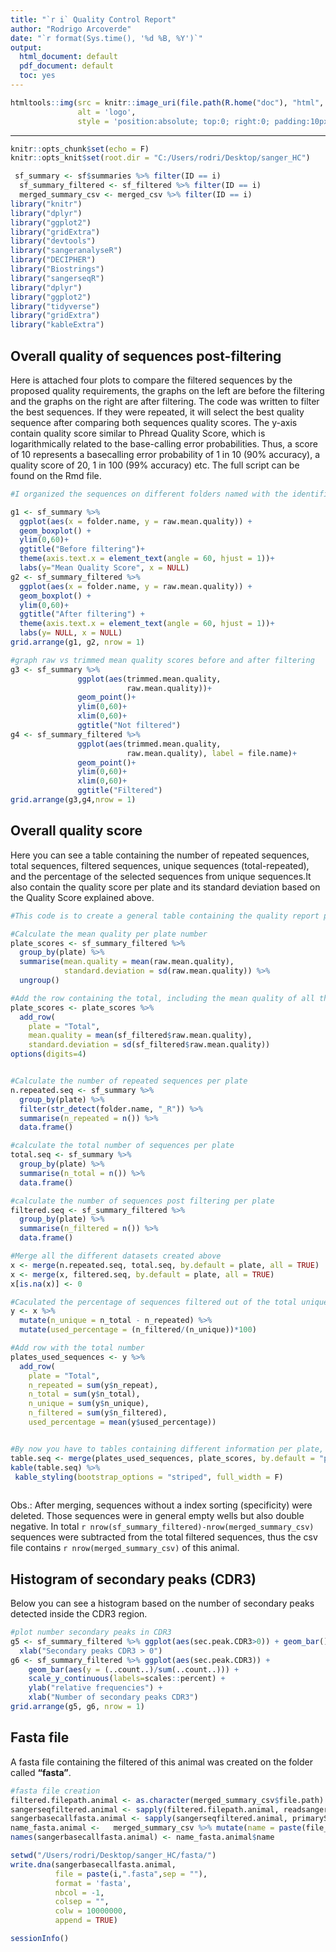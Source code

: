 ```yaml
---
title: "`r i` Quality Control Report"
author: "Rodrigo Arcoverde" 
date: "`r format(Sys.time(), '%d %B, %Y')`"
output:
  html_document: default
  pdf_document: default
  toc: yes
---
```


```r
htmltools::img(src = knitr::image_uri(file.path(R.home("doc"), "html", "logo.jpg")), 
               alt = 'logo', 
               style = 'position:absolute; top:0; right:0; padding:10px;')

```
---


```r
knitr::opts_chunk$set(echo = F)
knitr::opts_knit$set(root.dir = "C:/Users/rodri/Desktop/sanger_HC")

 sf_summary <- sf$summaries %>% filter(ID == i)  
  sf_summary_filtered <- sf_filtered %>% filter(ID == i)
  merged_summary_csv <- merged_csv %>% filter(ID == i)
library("knitr")
library("dplyr")
library("ggplot2")
library("gridExtra")
library("devtools")
library("sangeranalyseR")
library("DECIPHER")
library("Biostrings")
library("sangerseqR")
library("dplyr")
library("ggplot2")
library("tidyverse")
library("gridExtra")
library("kableExtra")
```

## Overall quality of sequences post-filtering

Here is attached four plots to compare the filtered sequences by the proposed quality requirements, the graphs on the left are before the filtering and the graphs on the right are after filtering. The code was written to filter the best sequences. If they were repeated, it will select the best quality sequence after comparing both sequences quality scores.
The y-axis contain quality score similar to Phread Quality Score, which is logarithmically related to the base-calling error probabilities. Thus, a score of 10 represents a basecalling error probability of 1 in 10 (90% accuracy), a quality score of 20, 1 in 100 (99% accuracy) etc. 
The full script can be found on the Rmd file. 



```r
#I organized the sequences on different folders named with the identification I wanted. In this way, the folder.name gives me the ID that I can use to plot what I need. Here I wanted to compare the repeated sequences before and after filtering. You can change the axis depending on what you want to show here.

g1 <- sf_summary %>%
  ggplot(aes(x = folder.name, y = raw.mean.quality)) + 
  geom_boxplot() +
  ylim(0,60)+
  ggtitle("Before filtering")+
  theme(axis.text.x = element_text(angle = 60, hjust = 1))+
  labs(y="Mean Quality Score", x = NULL)
g2 <- sf_summary_filtered %>%
  ggplot(aes(x = folder.name, y = raw.mean.quality)) + 
  geom_boxplot() +
  ylim(0,60)+
  ggtitle("After filtering") +
  theme(axis.text.x = element_text(angle = 60, hjust = 1))+
  labs(y= NULL, x = NULL)
grid.arrange(g1, g2, nrow = 1)

```

```r
#graph raw vs trimmed mean quality scores before and after filtering
g3 <- sf_summary %>% 
               ggplot(aes(trimmed.mean.quality, 
                          raw.mean.quality))+
               geom_point()+
               ylim(0,60)+
               xlim(0,60)+
               ggtitle("Not filtered")
g4 <- sf_summary_filtered %>%
               ggplot(aes(trimmed.mean.quality, 
                          raw.mean.quality), label = file.name)+
               geom_point()+
               ylim(0,60)+
               xlim(0,60)+
               ggtitle("Filtered")
grid.arrange(g3,g4,nrow = 1)
```



## Overall quality score 

Here you can see a table containing the number of repeated sequences, total sequences, filtered sequences, unique sequences (total-repeated), and the percentage of the selected sequences from unique sequences.It also contain the quality score per plate and its standard deviation based on the Quality Score explained above. 


```r
#This code is to create a general table containing the quality report per plate

#Calculate the mean quality per plate number
plate_scores <- sf_summary_filtered %>% 
  group_by(plate) %>%
  summarise(mean.quality = mean(raw.mean.quality), 
            standard.deviation = sd(raw.mean.quality)) %>%
  ungroup()

#Add the row containing the total, including the mean quality of all the sequences and its standard deviation
plate_scores <- plate_scores %>% 
  add_row(
    plate = "Total", 
    mean.quality = mean(sf_filtered$raw.mean.quality),
    standard.deviation = sd(sf_filtered$raw.mean.quality)) 
options(digits=4)


#Calculate the number of repeated sequences per plate
n.repeated.seq <- sf_summary %>%
  group_by(plate) %>%
  filter(str_detect(folder.name, "_R")) %>%
  summarise(n_repeated = n()) %>%
  data.frame()

#calculate the total number of sequences per plate
total.seq <- sf_summary %>%
  group_by(plate) %>%
  summarise(n_total = n()) %>%
  data.frame()

#calculate the number of sequences post filtering per plate
filtered.seq <- sf_summary_filtered %>%
  group_by(plate) %>%
  summarise(n_filtered = n()) %>%
  data.frame()

#Merge all the different datasets created above
x <- merge(n.repeated.seq, total.seq, by.default = plate, all = TRUE)
x <- merge(x, filtered.seq, by.default = plate, all = TRUE)
x[is.na(x)] <- 0

#Caculated the percentage of sequences filtered out of the total unique sequences and add the value in a new column (not repeated)
y <- x %>% 
  mutate(n_unique = n_total - n_repeated) %>%
  mutate(used_percentage = (n_filtered/(n_unique))*100) 

#Add row with the total number 
plates_used_sequences <- y %>%
  add_row(
    plate = "Total", 
    n_repeated = sum(y$n_repeat),
    n_total = sum(y$n_total),
    n_unique = sum(y$n_unique),
    n_filtered = sum(y$n_filtered),
    used_percentage = mean(y$used_percentage))


#By now you have to tables containing different information per plate, here it just merging them into one single table to plot it
table.seq <- merge(plates_used_sequences, plate_scores, by.default = "plate")
kable(table.seq) %>%
 kable_styling(bootstrap_options = "striped", full_width = F)
  


```
Obs.: After merging, sequences without a index sorting (specificity) were deleted. Those sequences were in general empty wells but also double negative. In total `r nrow(sf_summary_filtered)-nrow(merged_summary_csv)` sequences were subtracted from the total filtered sequences, thus the csv file contains `r nrow(merged_summary_csv)` of this animal.


## Histogram of secondary peaks (CDR3)

Below you can see a histogram based on the number of secondary peaks detected inside the CDR3 region.

```r
#plot number secondary peaks in CDR3
g5 <- sf_summary_filtered %>% ggplot(aes(sec.peak.CDR3>0)) + geom_bar() +
  xlab("Secondary peaks CDR3 > 0")
g6 <- sf_summary_filtered %>% ggplot(aes(sec.peak.CDR3)) + 
    geom_bar(aes(y = (..count..)/sum(..count..))) + 
    scale_y_continuous(labels=scales::percent) +
    ylab("relative frequencies") + 
    xlab("Number of secondary peaks CDR3")
grid.arrange(g5, g6, nrow = 1)
```

## Fasta file 

A fasta file containing the filtered of this animal was created on the folder called __"fasta"__. 


```r
#fasta file creation
filtered.filepath.animal <- as.character(merged_summary_csv$file.path)
sangerseqfiltered.animal <- sapply(filtered.filepath.animal, readsangerseq)
sangerbasecallfasta.animal <- sapply(sangerseqfiltered.animal, primarySeq)
name_fasta.animal <-   merged_summary_csv %>% mutate(name = paste(file_ID,sep = "_",specificity))
names(sangerbasecallfasta.animal) <- name_fasta.animal$name

setwd("/Users/rodri/Desktop/sanger_HC/fasta/")
write.dna(sangerbasecallfasta.animal, 
          file = paste(i,".fasta",sep = ""), 
          format = 'fasta', 
          nbcol = -1, 
          colsep = "",
          colw = 10000000,
          append = TRUE)
```













```r
sessionInfo()
```


